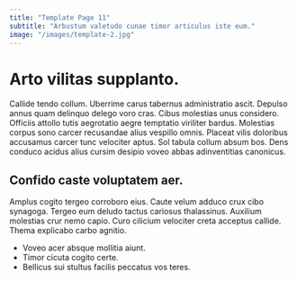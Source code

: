 ```yaml
---
title: "Template Page 11"
subtitle: "Arbustum valetudo cunae timor articulus iste eum."
image: "/images/template-2.jpg"
---
```


# Arto vilitas supplanto.

Callide tendo collum. Uberrime carus tabernus administratio ascit. Depulso annus quam delinquo delego voro cras.
Cibus molestias unus considero. Officiis attollo tutis aegrotatio aegre temptatio viriliter bardus. Molestias corpus sono carcer recusandae alius vespillo omnis.
Placeat vilis doloribus accusamus carcer tunc velociter aptus. Sol tabula collum absum bos. Dens conduco acidus alius cursim desipio voveo abbas adinventitias canonicus.

## Confido caste voluptatem aer.

Amplus cogito tergeo corroboro eius. Caute velum adduco crux cibo synagoga. Tergeo eum deludo tactus cariosus thalassinus.
Auxilium molestias crur nemo capio. Curo cilicium velociter creta acceptus callide. Thema explicabo carbo agnitio.

* Voveo acer absque mollitia aiunt.
* Timor cicuta cogito certe.
* Bellicus sui stultus facilis peccatus vos teres.
